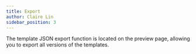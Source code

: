 ```yaml
---
title: Export
author: Claire Lin
sidebar_position: 3
---
```



The template JSON export function is located on the preview page, allowing you to export all versions of the templates.
